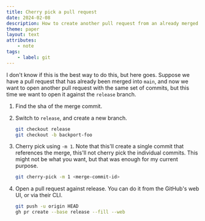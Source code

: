 ```yaml
---
title: Cherry pick a pull request
date: 2024-02-08
description: How to create another pull request from an already merged one, but this time on a different branch
theme: paper
layout: text
attributes:
    - note
tags:
    - label: git
---
```


I don't know if this is the best way to do this, but here goes. Suppose we have
a pull request that has already been merged into `main`, and now we want to open
another pull request with the same set of commits, but this time we want to open
it against the `release` branch.

1. Find the sha of the merge commit.

2. Switch to `release`, and create a new branch.

    ```sh
    git checkout release
    git checkout -b backport-foo
    ```

3. Cherry pick using `-m 1`. Note that this'll create a single commit that
   references the merge, this'll not cherry pick the individual commits. This
   might not be what you want, but that was enough for my current purpose.

    ```sh
    git cherry-pick -m 1 <merge-commit-id>
    ```

4. Open a pull request against release. You can do it from the GitHub's web UI,
   or via their CLI.

    ```sh
    git push -u origin HEAD
    gh pr create --base release --fill --web
    ```
